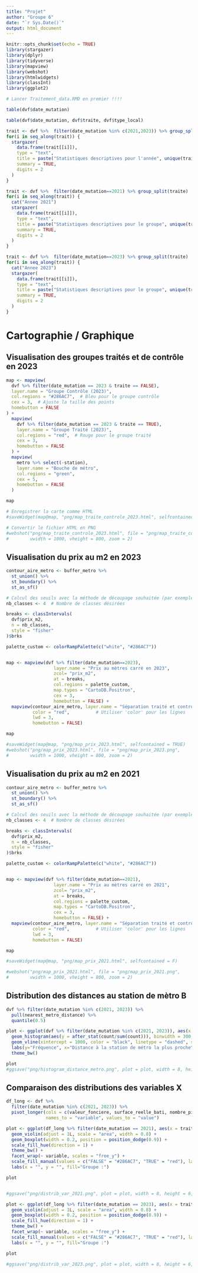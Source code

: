```yaml
---
title: "Projet"
author: "Groupe 6"
date: "`r Sys.Date()`"
output: html_document
---
```


```r
knitr::opts_chunk$set(echo = TRUE)
library(stargazer)
library(dplyr)
library(tidyverse)
library(mapview)
library(webshot)
library(htmlwidgets)
library(classInt)
library(ggplot2)

# Lancer Traitement_data.RMD en premier !!!!
```

```r
table(dvf$date_mutation)

table(dvf$date_mutation, dvf$traite, dvf$type_local)

```

```r
trait <- dvf %>%  filter(date_mutation %in% c(2021,2023)) %>% group_split(date_mutation)
for(i in seq_along(trait)) {
  stargazer(
    data.frame(trait[[i]]),
    type = "text", 
    title = paste("Statistiques descriptives pour l'année", unique(trait[[i]]$date_mutation)),
    summary = TRUE, 
    digits = 2
  )
}

```


```r

trait <- dvf %>%  filter(date_mutation==2021) %>% group_split(traite)
for(i in seq_along(trait)) {
  cat("Annee 2021")
  stargazer(
    data.frame(trait[[i]]),
    type = "text", 
    title = paste("Statistiques descriptives pour le groupe", unique(trait[[i]]$traite)),
    summary = TRUE, 
    digits = 2
  )
}

trait <- dvf %>%  filter(date_mutation==2023) %>% group_split(traite)
for(i in seq_along(trait)) {
  cat("Annee 2023")
  stargazer(
    data.frame(trait[[i]]),
    type = "text", 
    title = paste("Statistiques descriptives pour le groupe", unique(trait[[i]]$traite)),
    summary = TRUE, 
    digits = 2
  )
}

```


# Cartographie / Graphique

## Visualisation des groupes traités et de contrôle en 2023

```r

map <- mapview(
  dvf %>% filter(date_mutation == 2023 & traite == FALSE),
  layer.name = "Groupe Contrôle (2023)",
  col.regions = "#286AC7",  # Bleu pour le groupe contrôle
  cex = 3,  # Ajuste la taille des points
  homebutton = FALSE
) + 
  mapview(
    dvf %>% filter(date_mutation == 2023 & traite == TRUE),
    layer.name = "Groupe Traité (2023)",
    col.regions = "red",  # Rouge pour le groupe traité
    cex = 3,
    homebutton = FALSE
  ) +
  mapview(
    metro %>% select(-station),
    layer.name = "Bouche de métro",
    col.regions = "green",
    cex = 5,
    homebutton = FALSE
  )

map

# Enregistrer la carte comme HTML
#saveWidget(map@map, "png/map_traite_controle_2023.html", selfcontained = TRUE)

# Convertir le fichier HTML en PNG
#webshot("png/map_traite_controle_2023.html", file = "png/map_traite_controle_2023.png", 
#        vwidth = 1000, vheight = 800, zoom = 2)
```

## Visualisation du prix au m2 en 2023

```r

contour_aire_metro <- buffer_metro %>% 
  st_union() %>% 
  st_boundary() %>% 
  st_as_sf()

# Calcul des seuils avec la méthode de découpage souhaitée (par exemple, quantiles)
nb_classes <- 4  # Nombre de classes désirées

breaks <- classIntervals(
  dvf$prix_m2, 
  n = nb_classes, 
  style = "fisher"
)$brks

palette_custom <- colorRampPalette(c("white", "#286AC7")) 


map <- mapview(dvf %>% filter(date_mutation==2023),
                  layer.name = "Prix au mètres carré en 2023",
                  zcol= "prix_m2",
                  at = breaks,
                  col.regions = palette_custom,
                  map.types = "CartoDB.Positron",
                  cex = 3,
                  homebutton = FALSE) + 
  mapview(contour_aire_metro, layer.name = "Séparation traité et contrôle",
          color = "red",          # Utiliser 'color' pour les lignes
          lwd = 3,
          homebutton = FALSE)

map

#saveWidget(map@map, "png/map_prix_2023.html", selfcontained = TRUE)
#webshot("png/map_prix_2023.html", file = "png/map_prix_2023.png", 
#        vwidth = 1000, vheight = 800, zoom = 2)
```

## Visualisation du prix au m2 en 2021

```r

contour_aire_metro <- buffer_metro %>% 
  st_union() %>% 
  st_boundary() %>% 
  st_as_sf()

# Calcul des seuils avec la méthode de découpage souhaitée (par exemple, quantiles)
nb_classes <- 4  # Nombre de classes désirées

breaks <- classIntervals(
  dvf$prix_m2, 
  n = nb_classes, 
  style = "fisher"
)$brks

palette_custom <- colorRampPalette(c("white", "#286AC7")) 


map <- mapview(dvf %>% filter(date_mutation==2021),
                  layer.name = "Prix au mètres carré en 2021",
                  zcol= "prix_m2",
                  at = breaks,
                  col.regions = palette_custom,
                  map.types = "CartoDB.Positron",
                  cex = 3,
                  homebutton = FALSE) + 
  mapview(contour_aire_metro, layer.name = "Séparation traité et contrôle",
          color = "red",          # Utiliser 'color' pour les lignes
          lwd = 3,
          homebutton = FALSE)

map

#saveWidget(map@map, "png/map_prix_2021.html", selfcontained = F)

#webshot("png/map_prix_2021.html", file = "png/map_prix_2021.png", 
#        vwidth = 1000, vheight = 800, zoom = 2)
```

## Distribution des distances au station de mètro B

```r

dvf %>% filter(date_mutation %in% c(2021, 2023)) %>% 
  pull(nearest_metro_distance) %>% 
  quantile(0.5)

plot <- ggplot(dvf %>% filter(date_mutation %in% c(2021, 2023)), aes(x = nearest_metro_distance)) + 
  geom_histogram(aes(y = after_stat(count/sum(count))), binwidth = 300, color = "black", fill = "lightblue") + 
  geom_vline(xintercept = 1000, color = "black", linetype = "dashed", size = 1) +
  labs(y="Fréquence", x="Distance à la station de métro la plus proche") +
  theme_bw()

plot
#ggsave("png/histogram_distance_metro.png", plot = plot, width = 8, height = 6, dpi = 300)

```

## Comparaison des distributions des variables X

```r

df_long <- dvf %>% 
  filter(date_mutation %in% c(2021, 2023)) %>% 
  pivot_longer(cols = c(valeur_fonciere, surface_reelle_bati, nombre_pieces_principales, prix_m2),
               names_to = "variable", values_to = "value")

plot <- ggplot(df_long %>% filter(date_mutation == 2021), aes(x = traite, y = value, fill = traite, group = traite)) +
  geom_violin(adjust = 1L, scale = "area", width = 0.8) +
  geom_boxplot(width = 0.2, position = position_dodge(0.9)) +
  scale_fill_hue(direction = 1) +
  theme_bw() +
  facet_wrap(~ variable, scales = "free_y") +
  scale_fill_manual(values = c("FALSE" = "#286AC7", "TRUE" = "red"), labels = c("Non traité", "Traité")) +
  labs(x = "", y = "", fill="Groupe :")

plot


#ggsave("png/distrib_var_2021.png", plot = plot, width = 8, height = 6, dpi = 300)

plot <- ggplot(df_long %>% filter(date_mutation == 2023), aes(x = traite, y = value, fill = traite, group = traite)) +
  geom_violin(adjust = 1L, scale = "area", width = 0.8) +
  geom_boxplot(width = 0.2, position = position_dodge(0.9)) +
  scale_fill_hue(direction = 1) +
  theme_bw() +
  facet_wrap(~ variable, scales = "free_y") +
  scale_fill_manual(values = c("FALSE" = "#286AC7", "TRUE" = "red"), labels = c("Non traité", "Traité")) +
  labs(x = "", y = "", fill="Groupe :")

plot

#ggsave("png/distrib_var_2023.png", plot = plot, width = 8, height = 6, dpi = 300)
```


